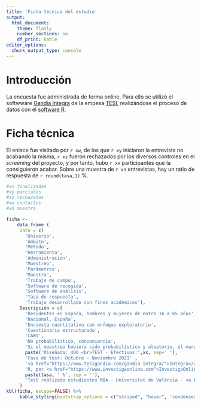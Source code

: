 ```yaml
---
title: 'Ficha técnica del estudio'
output: 
  html_document: 
    theme: flatly
    number_sections: no
    df_print: kable
editor_options: 
  chunk_output_type: console
---
```


# Introducción

La encuesta fue administrada de forma online. Para ello se utilizó el softwware [Gandia Integra](https://www.tesigandia.com/gandia-integra/) de la
empesa [TESI](https://www.tesigandia.com), realizándose el proceso de datos con el [software R](https://www.r-project.org/).

# Ficha técnica

El enlace fue visitado por `r xw`, de los que `r xy` iniciaron la entrevista no acabando la misma, `r xz` fueron rechazados por los diversos controles
en el *screening* del proyecto, y por tanto, hubo `r xx` participantes que la consiguieron acabar. Sobre una muestra de `r xn` entrevistas, hay un
ratio de respuesta de `r round(tasa,1)` %.

```r
#xx finalizadas
#xy parciales
#xz rechazadas
#xw contactos
#xn muestra

ficha <-
    data.frame (
     Dato = c(
       'Universo',
       'Ámbito',
       'Método',
       'Herramienta',
       'Administración',
       'Muestreo',
       'Parámetros',
       'Muestra',
       'Trabajo de campo',
       'Software de recogida',
       'Software de análisis',
       'Tasa de respuesta',
       'Trabajo desarrollado con fines académicos'),
     Descripción = c(
       'Residentes en España, hombres y mujeres de entre 16 a 65 años',
       'Nacional, España',
       'Encuesta cuantitativa con enfoque exploratorio',
       'Cuestionario estructurado',
       'CAWI',
       'No probabilístico, conveniencia',
       'Si el muestreo hubiera sido probabilístico y aleatorio, el margen de confianza hubiera sido de 95,45% y el error del 5% en un supuesto de máxima indeterminación [p=q=50%]',
       paste('Diseñada: 400 <br>TEST - Efectivas:',xx, sep=' '),
       'Fase de test: Octubre - Noviembre 2021' ,
       '<a href="https://www.tesigandia.com/gandia-integra/">Integra</a>, un producto de <a href="https://www.tesigandia.com">TESI, SL</a>',
       'R, por <a href="https://www.investigaonline.com">InvestigaOnline.com</a>',
       paste(tasa, ' %', sep = ''),
       'Test realizado estudiantes MBA - Universitat de València - <a href="https://www.investigaonline.com">InvestigaOnline.com</a><br>Ola 1 realizada por contactos en redes sociales de los estudiantes de ADE Universidad Católica de Valencia (asignatura Plan de Marketing) y estudiantes del Máster de marketing e Investigación de Mercados.')
     )
kbl(ficha, escape=FALSE) %>% 
     kable_styling(bootstrap_options = c("striped", "hover", 'condensed'), full_width = F)
```
